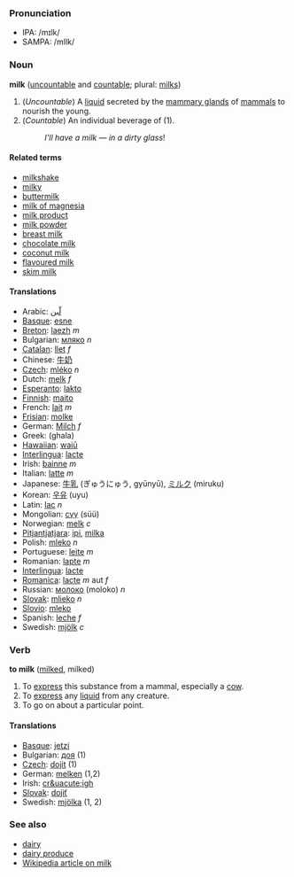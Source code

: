 ===Pronunciation===
*IPA: /mɪlk/
*SAMPA: /mIlk/
===Noun===
'''milk''' ([[uncountable]] and [[countable]]; plural: [[milks]])

#(''Uncountable'') A [[liquid]] secreted by the [[mammary gland]]s of [[mammal]]s to nourish the young.
#(''Countable'') An individual beverage of (1).
#:''I'll have a milk &mdash; in a dirty glass''!

====Related terms====
*[[milkshake]]
*[[milky]]
*[[buttermilk]]
*[[milk of magnesia]]
*[[milk product]]
*[[milk powder]]
*[[breast milk]]
*[[chocolate milk]]
*[[coconut milk]]
*[[flavoured milk]]
*[[skim milk]]

====Translations====
*Arabic: [[لّبن]]
*[[Basque]]: [[esne]]
*[[Breton]]: [[laezh]] ''m''
*Bulgarian: [[мляко]] ''n''
*[[Catalan]]: [[llet]] ''f''
*Chinese: [[牛奶]]
*[[Czech]]: [[mléko]] ''n''
*Dutch: [[melk]] ''f''
*[[Esperanto]]: [[lakto]]
*[[Finnish]]: [[maito]]
*French: [[lait]] ''m''
*[[Frisian]]: [[molke]]
*German: [[Milch]] ''f''
*Greek: (ghala)
*[[Hawaiian]]: [[waiū]]
*[[Interlingua]]: [[lacte]]
*Irish: [[bainne]] ''m''
*Italian: [[latte]] ''m''
*Japanese: [[牛乳]] (ぎゅうにゅう, gyūnyū), [[ミルク]] (miruku)
*Korean: [[우유]] (uyu)
*Latin: [[lac]] ''n''
*Mongolian: [[сүү]] (s&uuml;&uuml;)
*Norwegian: [[melk]] ''c''
*[[Pitjantjatjara]]: [[ipi]], [[milka]]
*Polish: [[mleko]] ''n''
*Portuguese: [[leite]] ''m''
*Romanian: [[lapte]] ''m''
*[[Interlingua]]: [[lacte]]
*[[Romanica]]: [[lacte]] ''m'' aut ''f''
*Russian: [[молоко]] (moloko) ''n''
*[[Slovak]]: [[mlieko]] ''n''
*[[Slovio]]: [[mleko]]
*Spanish: [[leche]] ''f''
*Swedish: [[mjölk]] ''c''

===Verb===
'''to milk''' ([[milked]], milked)

#To [[express]] this substance from a mammal, especially a [[cow]].
#To [[express]] any [[liquid]] from any creature.
#To go on about a particular point.

====Translations====
*[[Basque]]: [[jetzi]]
*Bulgarian: [[доя]] (1)
*[[Czech]]: [[dojit]] (1)
*German: [[melken]] (1,2)
*Irish: [[cr&uacute;igh]]
*[[Slovak]]: [[dojiť]]
*Swedish: [[mjölka]] (1, 2)

===See also===
*[[dairy]]
*[[dairy produce]]
*[[w:milk|Wikipedia article on milk]]